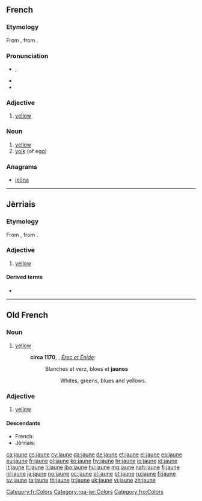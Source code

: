 ==French==

===Etymology===
From {{etyl|fro|fr}}, from {{etyl|la|fr}} {{term|galbinus|lang=la}}.

===Pronunciation===
* {{IPA|/ʒon/|lang=fr}}, {{X-SAMPA|/Zon/}}
* {{audio|Fr-jaune.ogg|audio (France)}}
* {{audio|Qc-jaune.ogg|audio (Quebec)}}

===Adjective===
{{fr-adj|mf}}

# [[yellow]]
#: {{usex|Le citron est un fruit jaune.|translation=Lemon is a yellow fruit.}}

===Noun===
{{fr-noun|m}}

# [[yellow]]
# [[yolk]] (of egg)

===Anagrams===
* [[jeûna#French|jeûna]]

[[Category:fr:Colors]]

----

==Jèrriais==

===Etymology===
From {{etyl|fro|roa-jer}} {{term|jaune|lang=fro}}, from {{etyl|la|roa-jer}} {{term|galbinus||yellowish|lang=la}}.

===Adjective===
{{roa-jer-adj-mf}}

# [[yellow]]

====Derived terms====
* {{l|roa-jer|jaune chucre|gloss=brown sugar}}

[[Category:roa-jer:Colors]]

----

==Old French==

===Noun===
{{fro-noun|m}}

# [[yellow]]
#: '''circa 1170''', {{w|Chrétien de Troyes}}, ''[[s:fr:Érec et Énide|Érec et Énide]]'':
#:: Blanches et verz, bloes et '''jaunes'''
#::: Whites, greens, blues and yellows.

===Adjective===
{{head|fro|adjective|g=m|g2=f}}

# [[yellow]]

====Descendants====
* French: {{l/fr|jaune}}
* Jèrriais: {{l|roa-jer|jaune}}

[[Category:fro:Colors]]

[[ca:jaune]]
[[cs:jaune]]
[[cy:jaune]]
[[da:jaune]]
[[de:jaune]]
[[et:jaune]]
[[el:jaune]]
[[es:jaune]]
[[eu:jaune]]
[[fr:jaune]]
[[gl:jaune]]
[[ko:jaune]]
[[hy:jaune]]
[[hr:jaune]]
[[io:jaune]]
[[id:jaune]]
[[it:jaune]]
[[lt:jaune]]
[[li:jaune]]
[[jbo:jaune]]
[[hu:jaune]]
[[mg:jaune]]
[[nah:jaune]]
[[fj:jaune]]
[[nl:jaune]]
[[ja:jaune]]
[[no:jaune]]
[[oc:jaune]]
[[pl:jaune]]
[[pt:jaune]]
[[ru:jaune]]
[[fi:jaune]]
[[sv:jaune]]
[[ta:jaune]]
[[th:jaune]]
[[tr:jaune]]
[[uk:jaune]]
[[vi:jaune]]
[[zh:jaune]]